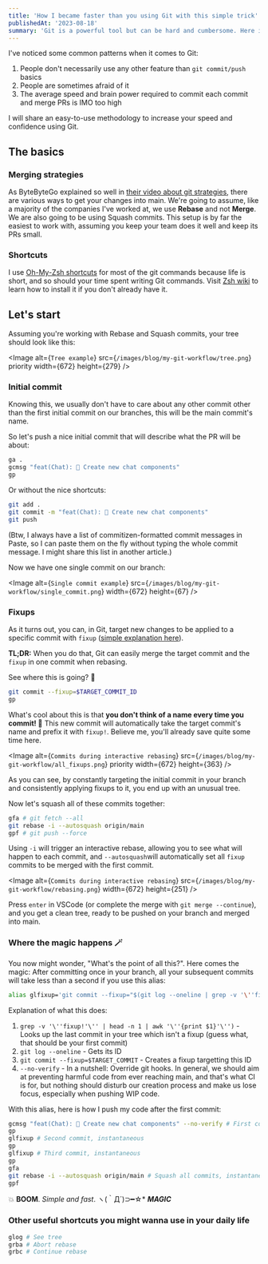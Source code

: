 ```yaml
---
title: 'How I became faster than you using Git with this simple trick'
publishedAt: '2023-08-18'
summary: 'Git is a powerful tool but can be hard and cumbersome. Here is how I use it to make my life easier.'
---
```


I've noticed some common patterns when it comes to Git:

1. People don't necessarily use any other feature than `git commit/push` basics
1. People are sometimes afraid of it
1. The average speed and brain power required to commit each commit and merge PRs is IMO too high

I will share an easy-to-use methodology to increase your speed and confidence using Git.

## The basics

### Merging strategies

As ByteByteGo explained so well in [their video about git strategies](https://www.youtube.com/watch?v=0chZFIZLR_0), there are various ways to get your changes into main.
We're going to assume, like a majority of the companies I've worked at, we use **Rebase** and not **Merge**. We are also going to be using Squash commits.
This setup is by far the easiest to work with, assuming you keep your team does it well and keep its PRs small.

### Shortcuts

I use [Oh-My-Zsh shortcuts](https://kapeli.com/cheat_sheets/Oh-My-Zsh_Git.docset/Contents/Resources/Documents/index) for most of the git commands because life is short, and so should your time spent writing Git commands.
Visit [Zsh wiki](https://github.com/ohmyzsh/ohmyzsh/wiki/Installing-ZSH) to learn how to install it if you don't already have it.

## Let's start

Assuming you're working with Rebase and Squash commits, your tree should look like this:

<Image
  alt={`Tree example`}
  src={`/images/blog/my-git-workflow/tree.png`}
  priority
  width={672}
  height={279}
/>

### Initial commit

Knowing this, we usually don't have to care about any other commit
other than the first initial commit on our branches, this will be the main commit's name.

So let's push a nice initial commit that will describe what the PR will be about:

```bash
ga .
gcmsg "feat(Chat): 🎸 Create new chat components"
gp
```

Or without the nice shortcuts:

```bash
git add .
git commit -m "feat(Chat): 🎸 Create new chat components"
git push
```

(Btw, I always have a list of commitizen-formatted commit messages in Paste, so I can paste them on the fly without typing the whole commit message. I might share this list in another article.)

Now we have one single commit on our branch:

<Image
  alt={`Single commit example`}
  src={`/images/blog/my-git-workflow/single_commit.png`}
  width={672}
  height={67}
/>

### Fixups

As it turns out, you can, in Git, target new changes to be applied to a specific commit with `fixup` ([simple explanation here](https://fle.github.io/git-tip-keep-your-branch-clean-with-fixup-and-autosquash.html)).

**TL;DR:** When you do that, Git can easily merge the target commit and the `fixup` in one commit when rebasing.

See where this is going? 👀

```bash
git commit --fixup=$TARGET_COMMIT_ID
gp
```

What's cool about this is that **you don't think of a name every time you commit! 🤩** This new commit will automatically take the target commit's name and prefix it with `fixup!`. Believe me, you'll already save quite some time here.

<Image
  alt={`Commits during interactive rebasing`}
  src={`/images/blog/my-git-workflow/all_fixups.png`}
  priority
  width={672}
  height={363}
/>

As you can see, by constantly targeting the initial commit in your branch and consistently applying fixups to it, you end up with an unusual tree.

Now let's squash all of these commits together:

```bash /-i --autosquash/#b
gfa # git fetch --all
git rebase -i --autosquash origin/main
gpf # git push --force
```

Using `-i` will trigger an interactive rebase, allowing you to see what will happen to each commit, and `--autosquash`will automatically set all `fixup` commits to be merged with the first commit.

<Image
  alt={`Commits during interactive rebasing`}
  src={`/images/blog/my-git-workflow/rebasing.png`}
  width={672}
  height={251}
/>

Press `enter` in VSCode (or complete the merge with `git merge --continue`), and you get a clean tree, ready to be pushed on your branch and merged into main.

### Where the magic happens 🪄

You now might wonder, "What's the point of all this?".
Here comes the magic: After committing once in your branch, all your subsequent commits will take less than a second if you use this alias:

```bash caption=" Add this to your favorite terminal config (~/.zshrc in my case), and you're good."
alias glfixup='git commit --fixup="$(git log --oneline | grep -v '\''fixup!'\'' | head -n 1 | awk '\''{print $1}'\'')" --no-verify' # Automatically fix up the last commit
```

Explanation of what this does:

1. `grep -v '\''fixup!'\'' | head -n 1 | awk '\''{print $1}'\'')` - Looks up the last commit in your tree which isn't a fixup (guess what, that should be your first commit)
1. `git log --oneline` - Gets its ID
1. `git commit --fixup=$TARGET_COMMIT` - Creates a fixup targetting this ID
1. `--no-verify` - In a nutshell: Override git hooks. In general, we should aim at preventing harmful code from ever reaching main, and that's what CI is for, but nothing should disturb our creation process and make us lose focus, especially when pushing WIP code.

With this alias, here is how I push my code after the first commit:

```bash
gcmsg "feat(Chat): 🎸 Create new chat components" --no-verify # First commit
gp
glfixup # Second commit, instantaneous
gp
glfixup # Third commit, instantaneous
gp
gfa
git rebase -i --autosquash origin/main # Squash all commits, instantaneous
gpf
```

💥 **BOOM**. _Simple and fast_. ヽ(｀Д´)⊃━☆\* **_MAGIC_**

### Other useful shortcuts you might wanna use in your daily life

```bash
glog # See tree
grba # Abort rebase
grbc # Continue rebase
```
